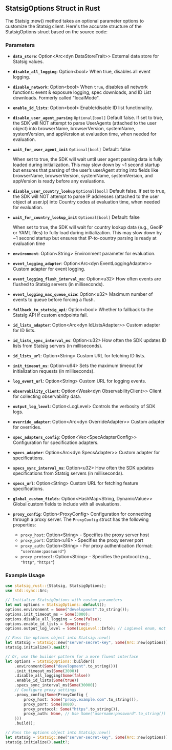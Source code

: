 ## StatsigOptions Struct in Rust

The Statsig::new() method takes an optional parameter options to customize the Statsig client. Here's the accurate structure of the StatsigOptions struct based on the source code:

### Parameters

- **`data_store`**: Option\<Arc\<dyn DataStoreTrait\>\>
External data store for Statsig values.

- **`disable_all_logging`**: Option\<bool\>
  When true, disables all event logging.

- **`disable_network`**: Option\<bool\>
  When `true`, disables all network functions: event & exposure logging, spec downloads, and ID List downloads. Formerly called "localMode".

- **`enable_id_lists`**: Option\<bool\>
  Enable/disable ID list functionality.

- **`disable_user_agent_parsing`** `Optional[bool]`
  Default false. If set to true, the SDK will NOT attempt to parse UserAgents (attached to the user object) into browserName, browserVersion, systemName, systemVersion, and appVersion at evaluation time, when needed for evaluation.

- **`wait_for_user_agent_init`** `Optional[bool]`
  Default: false

  When set to true, the SDK will wait until user agent parsing data is fully loaded during initialization. This may slow down by ~1 second startup but ensures that parsing of the user’s userAgent string into fields like browserName, browserVersion, systemName, systemVersion, and appVersion is ready before any evaluations.

- **`disable_user_country_lookup`**  `Optional[bool]`
  Default false. If set to true, the SDK will NOT attempt to parse IP addresses (attached to the user object at user.ip) into Country codes at evaluation time, when needed for evaluation.

- **`wait_for_country_lookup_init`**  `Optional[bool]`
  Default: false

  When set to true, the SDK will wait for country lookup data (e.g., GeoIP or YAML files) to fully load during initialization. This may slow down by ~1 second startup but ensures that IP-to-country parsing is ready at evaluation time

- **`environment`**: Option\<String\>
  Environment parameter for evaluation.

- **`event_logging_adapter`**: Option\<Arc\<dyn EventLoggingAdapter\>\>
  Custom adapter for event logging.

- **`event_logging_flush_interval_ms`**: Option\<u32\>
  How often events are flushed to Statsig servers (in milliseconds).

- **`event_logging_max_queue_size`**: Option\<u32\>
  Maximum number of events to queue before forcing a flush.

- **`fallback_to_statsig_api`**: Option\<bool\>
  Whether to fallback to the Statsig API if custom endpoints fail.

- **`id_lists_adapter`**: Option\<Arc\<dyn IdListsAdapter\>\>
  Custom adapter for ID lists.

- **`id_lists_sync_interval_ms`**: Option\<u32\>
  How often the SDK updates ID lists from Statsig servers (in milliseconds).

- **`id_lists_url`**: Option\<String\>
  Custom URL for fetching ID lists.

- **`init_timeout_ms`**: Option\<u64\>
  Sets the maximum timeout for initialization requests (in milliseconds).

- **`log_event_url`**: Option\<String\>
  Custom URL for logging events.

- **`observability_client`**: Option\<Weak\<dyn ObservabilityClient\>\>
  Client for collecting observability data.

- **`output_log_level`**: Option\<LogLevel\>
  Controls the verbosity of SDK logs.

- **`override_adapter`**: Option\<Arc\<dyn OverrideAdapter\>\>
  Custom adapter for overrides.

- **`spec_adapters_config`**: Option\<Vec\<SpecAdapterConfig\>\>
  Configuration for specification adapters.

- **`specs_adapter`**: Option\<Arc\<dyn SpecsAdapter\>\>
  Custom adapter for specifications.

- **`specs_sync_interval_ms`**: Option\<u32\>
  How often the SDK updates specifications from Statsig servers (in milliseconds).

- **`specs_url`**: Option\<String\>
  Custom URL for fetching feature specifications.

- **`global_custom_fields`**: Option\<HashMap\<String, DynamicValue\>\>
  Global custom fields to include with all evaluations.

- **`proxy_config`**: Option\<ProxyConfig\>
  Configuration for connecting through a proxy server. The `ProxyConfig` struct has the following properties:
  - `proxy_host`: Option\<String\> - Specifies the proxy server host
  - `proxy_port`: Option\<u16\> - Specifies the proxy server port
  - `proxy_auth`: Option\<String\> - For proxy authentication (format: `"username:password"`)
  - `proxy_protocol`: Option\<String\> - Specifies the protocol (e.g., `"http"`, `"https"`)


### Example Usage

```rust
use statsig_rust::{Statsig, StatsigOptions};
use std::sync::Arc;

// Initialize StatsigOptions with custom parameters
let mut options = StatsigOptions::default();
options.environment = Some("development".to_string());
options.init_timeout_ms = Some(3000);
options.disable_all_logging = Some(false);
options.enable_id_lists = Some(true);
options.output_log_level = Some(LogLevel::Info); // LogLevel enum, not a string

// Pass the options object into Statsig::new()
let statsig = Statsig::new("server-secret-key", Some(Arc::new(options)));
statsig.initialize().await?;

// Or, use the builder pattern for a more fluent interface
let options = StatsigOptions::builder()
    .environment(Some("development".to_string()))
    .init_timeout_ms(Some(3000))
    .disable_all_logging(Some(false))
    .enable_id_lists(Some(true))
    .specs_sync_interval_ms(Some(30000))
    // Configure proxy settings
    .proxy_config(Some(ProxyConfig {
        proxy_host: Some("proxy.example.com".to_string()),
        proxy_port: Some(8080),
        proxy_protocol: Some("https".to_string()),
        proxy_auth: None, // Use Some("username:password".to_string()) if authentication is required
    }))
    .build();

// Pass the options object into Statsig::new()
let statsig = Statsig::new("server-secret-key", Some(Arc::new(options)));
statsig.initialize().await?;
```
